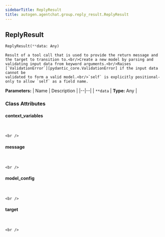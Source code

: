 ```yaml
---
sidebarTitle: ReplyResult
title: autogen.agentchat.group.reply_result.ReplyResult
---
```

<h2 id="autogen.agentchat.group.reply_result.ReplyResult" class="doc doc-heading">
    <code class="doc-symbol doc-symbol-heading doc-symbol-class"></code>
    <span class="doc doc-object-name doc-class-name">ReplyResult</span>
</h2>

```python
ReplyResult(**data: Any)
```

    Result of a tool call that is used to provide the return message and the target to transition to.<br/>Create a new model by parsing and validating input data from keyword arguments.<br/>Raises [`ValidationError`][pydantic_core.ValidationError] if the input data cannot be
    validated to form a valid model.<br/>`self` is explicitly positional-only to allow `self` as a field name.

<b>Parameters:</b>
| Name | Description |
|--|--|
| `**data` | **Type:** Any |

### Class Attributes

<code class="doc-symbol doc-symbol-heading doc-symbol-attribute"></code>
#### context_variables
<br />

    <br />

<code class="doc-symbol doc-symbol-heading doc-symbol-attribute"></code>
#### message
<br />

    <br />

<code class="doc-symbol doc-symbol-heading doc-symbol-attribute"></code>
#### model_config
<br />

    <br />

<code class="doc-symbol doc-symbol-heading doc-symbol-attribute"></code>
#### target
<br />

    <br />